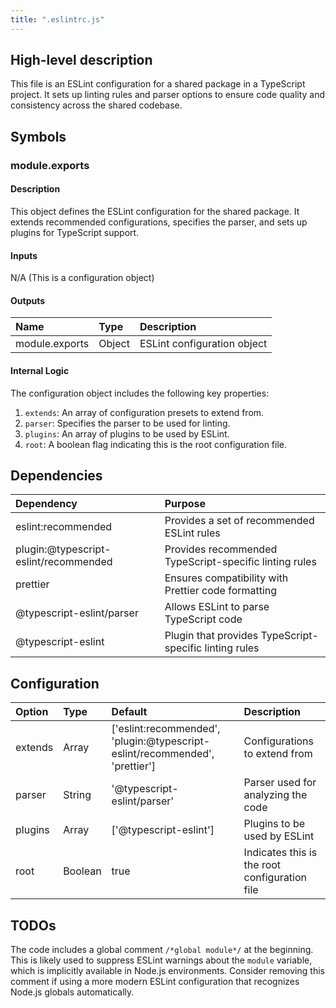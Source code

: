 ```yaml
---
title: ".eslintrc.js"
---
```


## High-level description
This file is an ESLint configuration for a shared package in a TypeScript project. It sets up linting rules and parser options to ensure code quality and consistency across the shared codebase.

## Symbols

### module.exports
#### Description
This object defines the ESLint configuration for the shared package. It extends recommended configurations, specifies the parser, and sets up plugins for TypeScript support.

#### Inputs
N/A (This is a configuration object)

#### Outputs
| Name | Type | Description |
|:-----|:-----|:------------|
| module.exports | Object | ESLint configuration object |

#### Internal Logic
The configuration object includes the following key properties:
1. `extends`: An array of configuration presets to extend from.
2. `parser`: Specifies the parser to be used for linting.
3. `plugins`: An array of plugins to be used by ESLint.
4. `root`: A boolean flag indicating this is the root configuration file.

## Dependencies
| Dependency | Purpose |
|:-----------|:--------|
| eslint:recommended | Provides a set of recommended ESLint rules |
| plugin:@typescript-eslint/recommended | Provides recommended TypeScript-specific linting rules |
| prettier | Ensures compatibility with Prettier code formatting |
| @typescript-eslint/parser | Allows ESLint to parse TypeScript code |
| @typescript-eslint | Plugin that provides TypeScript-specific linting rules |

## Configuration
| Option | Type | Default | Description |
|:-------|:-----|:--------|:------------|
| extends | Array | ['eslint:recommended', 'plugin:@typescript-eslint/recommended', 'prettier'] | Configurations to extend from |
| parser | String | '@typescript-eslint/parser' | Parser used for analyzing the code |
| plugins | Array | ['@typescript-eslint'] | Plugins to be used by ESLint |
| root | Boolean | true | Indicates this is the root configuration file |

## TODOs
The code includes a global comment `/*global module*/` at the beginning. This is likely used to suppress ESLint warnings about the `module` variable, which is implicitly available in Node.js environments. Consider removing this comment if using a more modern ESLint configuration that recognizes Node.js globals automatically.